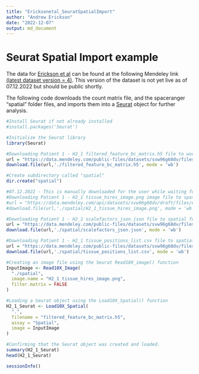 ```yaml
---
title: "Ericksonetal_SeuratSpatialImport"
author: "Andrew Erickson"
date: "2022-12-07"
output: md_document
---
```


# Seurat Spatial Import example

The data for [Erickson et al](https://www.nature.com/articles/s41586-022-05023-2) can be found at the following Mendeley link [(latest dataset version = 4)](https://data.mendeley.com/datasets/svw96g68dv/4). This version of the dataset is not yet live as of 07.12.2022 but should be public shortly.

The following code downloads the count matrix file, and the spaceranger "spatial" folder files, and imports them into a [Seurat](https://satijalab.org/seurat/index.html) object for further analysis.

```r
#Install Seurat if not already installed
#install.packages('Seurat')

#Initialize the Seurat library
library(Seurat)

#Downloading Patient 1 - H2_1 filtered_feature_bc_matrix.h5 file to working folder
url = "https://data.mendeley.com/public-files/datasets/svw96g68dv/files/8b69170c-6c07-4e69-abf2-35fade0f5e2c/file_downloaded"
download.file(url,'./filtered_feature_bc_matrix.h5', mode = 'wb')

#Create subdirectory called "spatial"
dir.create("spatial")

#07.12.2022 - This is manually downloaded for the user while waiting for Mendeley updates to be pushed
#Downloading Patient 1 - H2_1 tissue_hires_image.png image file to spatial folder
#url = "https://data.mendeley.com/api/datasets/svw96g68dv/draft/files/e1399690-dc45-43e5-ae39-7a065bf7d34e/file_downloaded"
#download.file(url,'./spatial/H2_1_tissue_hires_image.png', mode = 'wb')

#Downloading Patient 1 - H2_1 scalefactors_json.json file to spatial folder
url = "https://data.mendeley.com/public-files/datasets/svw96g68dv/files/06eb7410-a6a3-4ea9-a364-c6a734a22169/file_downloaded"
download.file(url,'./spatial/scalefactors_json.json', mode = 'wb')

#Downloading Patient 1 - H2_1 tissue_positions_list.csv file to spatial folder
url = "https://data.mendeley.com/public-files/datasets/svw96g68dv/files/e028d330-142b-4d8b-b32d-9114b5c48421/file_downloaded"
download.file(url,'./spatial/tissue_positions_list.csv', mode = 'wb')

#Creating an image file using the Seurat Read10X_image() function
InputImage <- Read10X_Image(
  "./spatial",
  image.name = "H2_1_tissue_hires_image.png",
  filter.matrix = FALSE
)

#Loading a Seurat object using the Load10X_Spatial() function
H2_1_Seurat <- Load10X_Spatial(
  ".",
  filename = "filtered_feature_bc_matrix.h5",
  assay = "Spatial",
  image = InputImage
)

#Confirming that the Seurat object was created and loaded.  
summary(H2_1_Seurat)
head(H2_1_Seurat)

sessionInfo()
```
